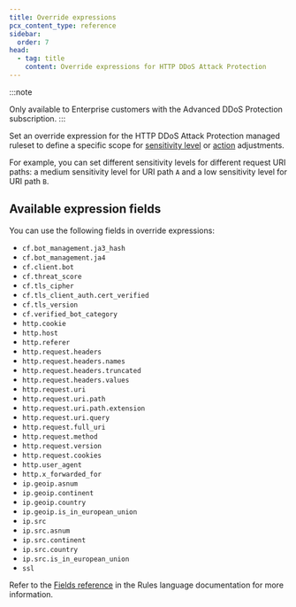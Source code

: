 ```yaml
---
title: Override expressions
pcx_content_type: reference
sidebar:
  order: 7
head:
  - tag: title
    content: Override expressions for HTTP DDoS Attack Protection
---
```



:::note

Only available to Enterprise customers with the Advanced DDoS Protection subscription.
:::

Set an override expression for the HTTP DDoS Attack Protection managed ruleset to define a specific scope for [sensitivity level](/ddos-protection/managed-rulesets/http/override-parameters/#sensitivity-level) or [action](/ddos-protection/managed-rulesets/http/override-parameters/#action) adjustments.

For example, you can set different sensitivity levels for different request URI paths: a medium sensitivity level for URI path `A` and a low sensitivity level for URI path `B`.

## Available expression fields

You can use the following fields in override expressions:

- `cf.bot_management.ja3_hash`
- `cf.bot_management.ja4`
- `cf.client.bot`
- `cf.threat_score`
- `cf.tls_cipher`
- `cf.tls_client_auth.cert_verified`
- `cf.tls_version`
- `cf.verified_bot_category`
- `http.cookie`
- `http.host`
- `http.referer`
- `http.request.headers`
- `http.request.headers.names`
- `http.request.headers.truncated`
- `http.request.headers.values`
- `http.request.uri`
- `http.request.uri.path`
- `http.request.uri.path.extension`
- `http.request.uri.query`
- `http.request.full_uri`
- `http.request.method`
- `http.request.version`
- `http.request.cookies`
- `http.user_agent`
- `http.x_forwarded_for`
- `ip.geoip.asnum`
- `ip.geoip.continent`
- `ip.geoip.country`
- `ip.geoip.is_in_european_union`
- `ip.src`
- `ip.src.asnum`
- `ip.src.continent`
- `ip.src.country`
- `ip.src.is_in_european_union`
- `ssl`

Refer to the [Fields reference](/ruleset-engine/rules-language/fields/reference/) in the Rules language documentation for more information.